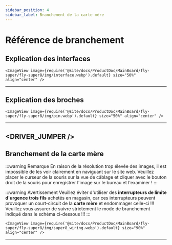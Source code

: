 ```yaml
---
sidebar_position: 4
sidebar_label: Branchement de la carte mère
---
```




# Référence de branchement
## Explication des interfaces

    <ImageView image={require('@site/docs/ProductDoc/MainBoard/fly-super/fly-super8/img/interface.webp').default} size="50%" align="center" />
----

## Explication des broches

    <ImageView image={require('@site/docs/ProductDoc/MainBoard/fly-super/fly-super8/img/pin.webp').default} size="50%" align="center" />
---

<DRIVER_JUMPER />
---

## Branchement de la carte mère

:::warning Remarque
En raison de la résolution trop élevée des images, il est impossible de les voir clairement en naviguant sur le site web. Veuillez placer le curseur de la souris sur la vue de câblage et cliquer avec le bouton droit de la souris pour enregistrer l'image sur le bureau et l'examiner !
:::

:::warning Avertissement
Veuillez éviter d'utiliser des **interrupteurs de limite d'urgence trois fils** achetés en magasin, car ces interrupteurs peuvent provoquer un court-circuit de la **carte mère** et endommager celle-ci !!! Veuillez vous assurer de suivre strictement le mode de branchement indiqué dans le schéma ci-dessous !!!
:::

    <ImageView image={require('@site/docs/ProductDoc/MainBoard/fly-super/fly-super8/img/super8_wiring.webp').default} size="90%" align="center" />
---
